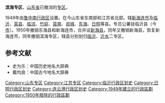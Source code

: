 '''滨海专区'''，[[山东省|山东省]]已撤消的[[专区|专区]]。

1949年由[[鲁中南行政区|鲁中南行政区]]设置。在今山东省东南部和江苏省北部。辖[[新海连市|新海连市]]及[[临沂县|临沂]]、[[莒县|莒县]]、[[临沭县|临沭]]、[[竹庭县|竹庭]]、[[莒南县|莒南]]、[[郯城县|郯城]]、[[东海县|东海]]、[[日照县|日照]]等县。专员公署驻临沂县（今[[临沂市|市]]）。1950年撤销东海县和新海连市，合并设[[新海县|新海县]]，同年又撤销新海县，恢复新海连市，同年撤销滨海专区，辖县分别划归[[临沂专区|临沂]]、[[沂水专区|沂水]]二专区。 

==参考文献==
*史为乐：中国历史地名大辞典
*戴均良：中国古今地名大辞典

{{山东省历史二级政区|nocat}}
{{中华人民共和国行政区划小作品}}
{{DEFAULTSORT:B}}
[[Category:山东专区|Category:山东专区]]
[[Category:江苏专区|Category:江苏专区]]
[[Category:临沂行政区划史|Category:临沂行政区划史]]
[[Category:日照行政区划史|Category:日照行政区划史]]
[[Category:连云港行政区划史|Category:连云港行政区划史]]
[[Category:1949年建立的行政區劃|Category:1949年建立的行政區劃]]
[[Category:1950年廢除的行政區劃|Category:1950年廢除的行政區劃]]
